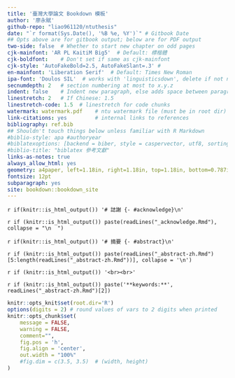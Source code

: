 ```yaml
--- 
title: '臺灣大學論文 Bookdown 模板'
author: '廖永賦'
github-repo: "liao961120/ntuthesis"
date: "`r format(Sys.Date(), '%B %e, %Y')`" # Gitbook Date
## Opts above are for gitbook output; below are for PDF output
two-side: false  # Whether to start new chapter on odd pages
cjk-mainfont: 'AR PL KaitiM Big5'  # Default: 標楷體
cjk-boldfont:    # Don't set if same as cjk-mainfont
cjk-style: 'AutoFakeBold=2.5, AutoFakeSlant=.3' #
en-mainfont: 'Liberation Serif'  # Default: Times New Roman
ipa-font: 'Doulos SIL'  # works with 'linguisticsdown', delete if not needed
secnumdepth: 2   # section numbering at most to x.y.z
indent: false    # Indent new paragraph, else adds space between paragraphs 
linestretch: 2   # If Chinese: 1.5
linestretch-code: 1.5  # linestretch for code chunks
watermark: watermark.pdf    # ntu watermark file (must be in root dir)
link-citations: yes         # internal links to references
bibliography: ref.bib
## Shouldn't touch things below unless familiar with R Markdown
#biblio-style: apa #authoryear
#biblatexoptions: [backend = biber, style = caspervector, utf8, sorting = cenyt]
#biblio-title: "biblatex 參考文獻"
links-as-notes: true
always_allow_html: yes
geometry: a4paper, left=1.18in, right=1.18in, top=1.18in, bottom=0.787in
fontsize: 12pt
subparagraph: yes
site: bookdown::bookdown_site
---
```



<!-- 
Below are code that paste acknowledgement and abstract in GitBook output. 
Remove or wrap them around HTML comments if don't want to display them in GitBook.
-->

<!-- Acknowledgement -->
`r if(knitr::is_html_output()) '# 誌謝 {- #acknowledge}\n'`

`r if (knitr::is_html_output()) paste(readLines("_acknowledge.Rmd"), collapse = "\n  ")`

<!-- Abstract -->
`r if(knitr::is_html_output()) '# 摘要 {- #abstract}\n'`

`r if (knitr::is_html_output()) paste(readLines("_abstract-zh.Rmd")[5:length(readLines("_abstract-zh.Rmd"))], collapse = '\n')`

<!-- keywords -->
`r if (knitr::is_html_output()) '<br><br>'`

`r if (knitr::is_html_output()) paste('**keywords:**', readLines("_abstract-zh.Rmd")[2])`


```r
knitr::opts_knit$set(root.dir='R')
options(digits = 2) # round values of vars to 2 digits when printed
knitr::opts_chunk$set(
    message = FALSE,
    warning = FALSE,
    comment="",
    fig.pos = 'h',
    fig.align = 'center',
    out.width = "100%"
    #fig.dim = c(3.5, 3.5)  # (width, height)
)
```

